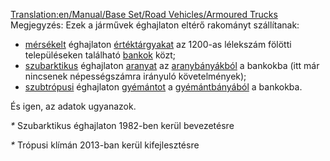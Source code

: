 [[Translation:en/Manual/Base Set/Road Vehicles/Armoured Trucks]]
{{hu/Manual/Base Set/Road Vehicles/Navbox Közúti járművek}}
Megjegyzés: Ezek a járművek éghajlaton eltérő rakományt szállítanak:
*[[hu/Manual/Éghajlatok#mersekelt|mérsékelt]] éghajlaton [[hu/Manual/Base Set/Cargos/Értéktárgyak|értéktárgyakat]] az 1200-as lélekszám fölötti településeken található [[hu/Manual/Base Set/Industries/Bank|bankok]] közt;
*[[hu/Manual/Éghajlatok#szubarktikus-hu|szubarktikus]] éghajlaton [[hu/Manual/Base Set/Cargos/Arany|aranyat]] az [[hu/Manual/Base Set/Industries/Aranybánya|aranybányákból]] a bankokba (itt már nincsenek népességszámra irányuló követelmények);
*[[hu/Manual/Éghajlatok#szubtropusi-hu|szubtrópusi]] éghajlaton [[hu/Manual/Base Set/Cargos/Gyémánt|gyémántot]] a [[hu/Manual/Base Set/Industries/Gyémántbánya|gyémántbányából]] a bankokba.
És igen, az adatok ugyanazok.

{{hu/Manual/Base Set/Road Vehicles/Közúti járművek|name     = Balogh páncélkocsi
  |img      = en/Archive/Old 32bpp/Balogh Armoured Truck.png
  |price    = £5,945 ($11,890) 
  |speed    = 30 mph (48 km/h)
  |annual   = £421 ($842)
  |designed = 1936
  |life     = 15
  |capacity = 12 csomag értéktárgy/arany/gyémánt
}}

{{hu/Manual/Base Set/Road Vehicles/Közúti járművek|name     = Uhl páncélkocsi
  |img      = en/Archive/Old 32bpp/Uhl Armoured Truck.png
  |price    = £6,970 ($13,940)
  |speed    = 55 mph (88 km/h)
  |annual   = £787 ($1,574)
  |designed = 1981*
  |life     = 15
  |capacity = 15 csomag értéktárgy/arany/gyémánt
}}
''*'' Szubarktikus éghajlaton 1982-ben kerül bevezetésre

{{hu/Manual/Base Set/Road Vehicles/Közúti járművek|name     = Foster páncélkocsi
  |img      = en/Archive/Old 32bpp/Foster Armoured Truck.png
  |price    = £7,380 ($14,760) 
  |speed    = 70 mph (112 km/h)
  |annual   = £1,125 ($2,250)
  |designed = 2012*
  |life     = 15
  |capacity = 16 csomag értéktárgy/arany/gyémánt
}}
''*'' Trópusi klímán 2013-ban kerül kifejlesztésre